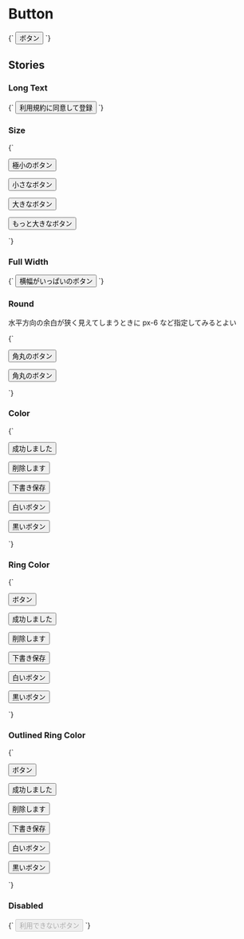 
<Meta title="Buttons/Button" />

# Button

<Canvas>
  <Story name="Default">
    {`
      <button type="button" class="button">ボタン</button>
    `}
  </Story>
</Canvas>

## Stories

### Long Text

<Canvas>
  <Story name="Long Text">
    {`
      <button type="button" class="button">利用規約に同意して登録</button>
    `}
  </Story>
</Canvas>

### Size

<Canvas>
  <Story name="Size">
    {`
      <p class="mb-4">
        <button type="button" class="button text-xs">極小のボタン</button>
      </p>
      <p class="mb-4">
        <button type="button" class="button text-sm">小さなボタン</button>
      </p>
      <p class="mb-4">
        <button type="button" class="button text-lg">大きなボタン</button>
      </p>
      <p>
        <button type="button" class="button text-xl">もっと大きなボタン</button>
      </p>
    `}
  </Story>
</Canvas>

### Full Width

<Canvas>
  <Story name="Full Width">
    {`
      <button type="button" class="button w-full">横幅がいっぱいのボタン</button>
    `}
  </Story>
</Canvas>

### Round

水平方向の余白が狭く見えてしまうときに px-6 など指定してみるとよい

<Canvas>
  <Story name="Round">
    {`
      <p class="mb-4">
        <button type="button" class="button rounded-full">角丸のボタン</button>
      </p>
      <p>
        <button type="button" class="button rounded-full px-6">角丸のボタン</button>
      </p>
    `}
  </Story>
</Canvas>

### Color

<Canvas>
  <Story name="Color">
    {`
      <p class="mb-4">
        <button type="button" class="button bg-success">成功しました</button>
      </p>
      <p class="mb-4">
        <button type="button" class="button bg-danger">削除します</button>
      </p>
      <p class="mb-4">
        <button type="button" class="button bg-warning text-black">下書き保存</button>
      </p>
      <p class="mb-4">
        <button type="button" class="button bg-gray-100 text-black">白いボタン</button>
      </p>
      <p>
        <button type="button" class="button bg-gray-700">黒いボタン</button>
      </p>
    `}
  </Story>
</Canvas>

### Ring Color

<Canvas>
  <Story name="Ring Color">
    {`
      <p class="mb-4">
        <button type="button" class="button ring-opacity-50 ring-4">ボタン</button>
      </p>
      <p class="mb-4">
        <button type="button" class="button bg-success ring-success ring-opacity-50 ring-4">成功しました</button>
      </p>
      <p class="mb-4">
        <button type="button" class="button bg-danger ring-danger ring-opacity-50 ring-4">削除します</button>
      </p>
      <p class="mb-4">
        <button type="button" class="button bg-warning text-black ring-warning ring-opacity-50 ring-4">下書き保存</button>
      </p>
      <p class="mb-4">
        <button type="button" class="button bg-gray-100 text-black ring-gray-200 ring-opacity-60 ring-4">白いボタン</button>
      </p>
      <p>
        <button type="button" class="button bg-gray-700 ring-gray-700 ring-opacity-50 ring-4">黒いボタン</button>
      </p>
    `}
  </Story>
</Canvas>

### Outlined Ring Color

<Canvas>
  <Story name="Outlined Ring Color">
    {`
      <p class="mb-4">
        <button type="button" class="button ring-opacity-50 ring-offset-1 ring-4">ボタン</button>
      </p>
      <p class="mb-4">
        <button type="button" class="button bg-success ring-success ring-opacity-50 ring-offset-1 ring-4">成功しました</button>
      </p>
      <p class="mb-4">
        <button type="button" class="button bg-danger ring-danger ring-opacity-50 ring-offset-1 ring-4">削除します</button>
      </p>
      <p class="mb-4">
        <button type="button" class="button bg-warning text-black ring-warning ring-opacity-50 ring-offset-1 ring-4">下書き保存</button>
      </p>
      <p class="mb-4">
        <button type="button" class="button bg-gray-100 text-black ring-gray-200 ring-opacity-60 ring-offset-1 ring-4">白いボタン</button>
      </p>
      <p>
        <button type="button" class="button bg-gray-700 ring-gray-700 ring-opacity-50 ring-offset-1 ring-4">黒いボタン</button>
      </p>
    `}
  </Story>
</Canvas>

### Disabled

<Canvas>
  <Story name="Disabled">
    {`
      <button type="button" disabled class="button">利用できないボタン</button>
    `}
  </Story>
</Canvas>
